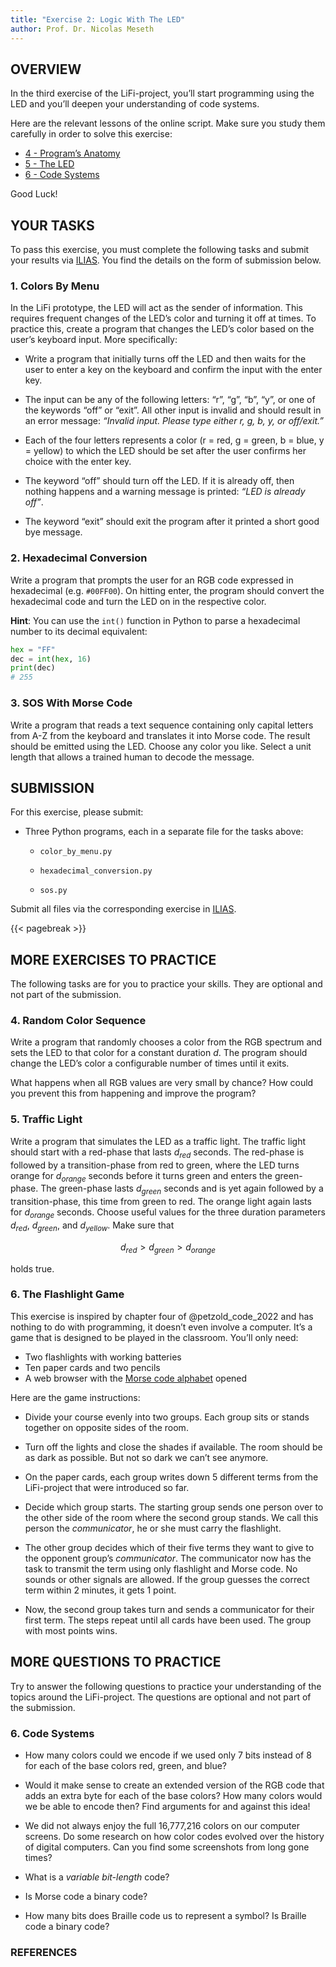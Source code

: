 ```yaml
---
title: "Exercise 2: Logic With The LED"
author: Prof. Dr. Nicolas Meseth
---
```


## OVERVIEW

In the third exercise of the LiFi-project, you'll start programming using the LED and you'll deepen your understanding of code systems.

Here are the relevant lessons of the online script. Make sure you study them carefully in order to solve this exercise:

-   [4 - Program's Anatomy](https://lifi.datalit.de/lifi-project/programs-anatomy)
-   [5 - The LED](https://lifi.datalit.de/lifi-project/the-led)
-   [6 - Code Systems](https://lifi.datalit.de/lifi-project/code-systems)

Good Luck!

## YOUR TASKS

To pass this exercise, you must complete the following tasks and submit your results via [ILIAS](https://lms.hs-osnabrueck.de). You find the details on the form of submission below.

### 1. Colors By Menu

In the LiFi prototype, the LED will act as the sender of information. This requires frequent changes of the LED's color and turning it off at times. To practice this, create a program that changes the LED's color based on the user's keyboard input. More specifically:

-   Write a program that initially turns off the LED and then waits for the user to enter a key on the keyboard and confirm the input with the enter key.

-   The input can be any of the following letters: "r", "g", "b", "y", or one of the keywords "off" or "exit". All other input is invalid and should result in an error message: *"Invalid input. Please type either r, g, b, y, or off/exit."*

-   Each of the four letters represents a color (r = red, g = green, b = blue, y = yellow) to which the LED should be set after the user confirms her choice with the enter key.

-   The keyword "off" should turn off the LED. If it is already off, then nothing happens and a warning message is printed: *"LED is already off"*.

-   The keyword "exit" should exit the program after it printed a short good bye message.

### 2. Hexadecimal Conversion

Write a program that prompts the user for an RGB code expressed in hexadecimal (e.g. `#00FF00`). On hitting enter, the program should convert the hexadecimal code and turn the LED on in the respective color.

**Hint**: You can use the `int()` function in Python to parse a hexadecimal number to its decimal equivalent:

``` python
hex = "FF"
dec = int(hex, 16)
print(dec)
# 255
```

### 3. SOS With Morse Code

Write a program that reads a text sequence containing only capital letters from A-Z from the keyboard and translates it into Morse code. The result should be emitted using the LED. Choose any color you like. Select a unit length that allows a trained human to decode the message.

## SUBMISSION

For this exercise, please submit:

-   Three Python programs, each in a separate file for the tasks above:

    -   `color_by_menu.py`

    -   `hexadecimal_conversion.py`

    -   `sos.py`

Submit all files via the corresponding exercise in [ILIAS](https://lms.hs-osnabrueck.de).

{{< pagebreak >}}

## MORE EXERCISES TO PRACTICE

The following tasks are for you to practice your skills. They are optional and not part of the submission.

### 4. Random Color Sequence

Write a program that randomly chooses a color from the RGB spectrum and sets the LED to that color for a constant duration $d$. The program should change the LED's color a configurable number of times until it exits.

What happens when all RGB values are very small by chance? How could you prevent this from happening and improve the program?

### 5. Traffic Light

Write a program that simulates the LED as a traffic light. The traffic light should start with a red-phase that lasts $d_{red}$ seconds. The red-phase is followed by a transition-phase from red to green, where the LED turns orange for $d_{orange}$ seconds before it turns green and enters the green-phase. The green-phase lasts $d_{green}$ seconds and is yet again followed by a transition-phase, this time from green to red. The orange light again lasts for $d_{orange}$ seconds. Choose useful values for the three duration parameters $d_{red}$, $d_{green}$, and $d_{yellow}$. Make sure that

$$d_{red} > d_{green} > d_{orange}$$

holds true.

### 6. The Flashlight Game

This exercise is inspired by chapter four of @petzold_code_2022 and has nothing to do with programming, it doesn't even involve a computer. It's a game that is designed to be played in the classroom. You'll only need:

- Two flashlights with working batteries
- Ten paper cards and two pencils
- A web browser with the [Morse code alphabet](https://en.wikipedia.org/wiki/Morse_code) opened

Here are the game instructions:

- Divide your course evenly into two groups. Each group sits or stands together on opposite sides of the room.

- Turn off the lights and close the shades if available. The room should be as dark as possible. But not so dark we can't see anymore.

- On the paper cards, each group writes down 5 different terms from the LiFi-project that were introduced so far. 

- Decide which group starts. The starting group sends one person over to the other side of the room where the second group stands. We call this person the *communicator*, he or she must carry the flashlight. 

- The other group decides which of their five terms they want to give to the opponent group's *communicator*. The communicator now has the task to transmit the term using only flashlight and Morse code. No sounds or other signals are allowed. If the group guesses the correct term within 2 minutes, it gets 1 point.

- Now, the second group takes turn and sends a communicator for their first term. The steps repeat until all cards have been used. The group with most points wins.


## MORE QUESTIONS TO PRACTICE

Try to answer the following questions to practice your understanding of the topics around the LiFi-project. The questions are optional and not part of the submission.

### 6. Code Systems

-   How many colors could we encode if we used only 7 bits instead of 8 for each of the base colors red, green, and blue?

-   Would it make sense to create an extended version of the RGB code that adds an extra byte for each of the base colors? How many colors would we be able to encode then? Find arguments for and against this idea!

-   We did not always enjoy the full 16,777,216 colors on our computer screens. Do some research on how color codes evolved over the history of digital computers. Can you find some screenshots from long gone times?

-   What is a *variable bit-length* code?

-   Is Morse code a binary code?

-   How many bits does Braille code us to represent a symbol? Is Braille code a binary code?

### REFERENCES

::: {#refs}
:::
